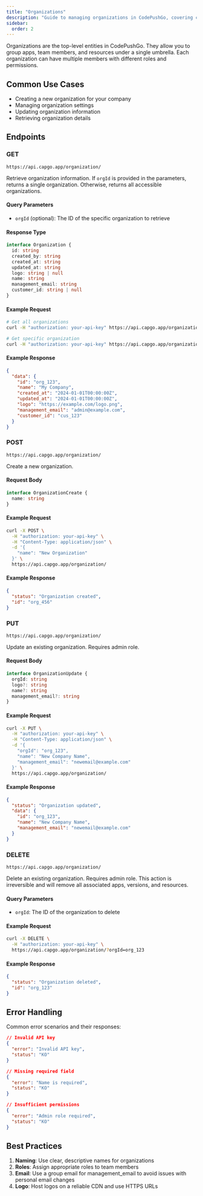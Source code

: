 ```yaml
---
title: "Organizations"
description: "Guide to managing organizations in CodePushGo, covering creation, settings, updates, and retrieval of organization details."
sidebar:
  order: 2
---
```


Organizations are the top-level entities in CodePushGo. They allow you to group apps, team members, and resources under a single umbrella. Each organization can have multiple members with different roles and permissions.

## Common Use Cases

- Creating a new organization for your company
- Managing organization settings
- Updating organization information
- Retrieving organization details

## Endpoints

### GET

`https://api.capgo.app/organization/`

Retrieve organization information. If `orgId` is provided in the parameters, returns a single organization. Otherwise, returns all accessible organizations.

#### Query Parameters

- `orgId` (optional): The ID of the specific organization to retrieve

#### Response Type

```typescript
interface Organization {
  id: string
  created_by: string
  created_at: string
  updated_at: string
  logo: string | null
  name: string
  management_email: string
  customer_id: string | null
}
```

#### Example Request

```bash
# Get all organizations
curl -H "authorization: your-api-key" https://api.capgo.app/organization/

# Get specific organization
curl -H "authorization: your-api-key" https://api.capgo.app/organization/?orgId=org_123
```

#### Example Response

```json
{
  "data": {
    "id": "org_123",
    "name": "My Company",
    "created_at": "2024-01-01T00:00:00Z",
    "updated_at": "2024-01-01T00:00:00Z",
    "logo": "https://example.com/logo.png",
    "management_email": "admin@example.com",
    "customer_id": "cus_123"
  }
}
```

### POST

`https://api.capgo.app/organization/`

Create a new organization.

#### Request Body

```typescript
interface OrganizationCreate {
  name: string
}
```

#### Example Request

```bash
curl -X POST \
  -H "authorization: your-api-key" \
  -H "Content-Type: application/json" \
  -d '{
    "name": "New Organization"
  }' \
  https://api.capgo.app/organization/
```

#### Example Response

```json
{
  "status": "Organization created",
  "id": "org_456"
}
```

### PUT

`https://api.capgo.app/organization/`

Update an existing organization. Requires admin role.

#### Request Body

```typescript
interface OrganizationUpdate {
  orgId: string
  logo?: string
  name?: string
  management_email?: string
}
```

#### Example Request

```bash
curl -X PUT \
  -H "authorization: your-api-key" \
  -H "Content-Type: application/json" \
  -d '{
    "orgId": "org_123",
    "name": "New Company Name",
    "management_email": "newemail@example.com"
  }' \
  https://api.capgo.app/organization/
```

#### Example Response

```json
{
  "status": "Organization updated",
  "data": {
    "id": "org_123",
    "name": "New Company Name",
    "management_email": "newemail@example.com"
  }
}
```

### DELETE

`https://api.capgo.app/organization/`

Delete an existing organization. Requires admin role. This action is irreversible and will remove all associated apps, versions, and resources.

#### Query Parameters

- `orgId`: The ID of the organization to delete

#### Example Request

```bash
curl -X DELETE \
  -H "authorization: your-api-key" \
  https://api.capgo.app/organization/?orgId=org_123
```

#### Example Response

```json
{
  "status": "Organization deleted",
  "id": "org_123"
}
```

## Error Handling

Common error scenarios and their responses:

```json
// Invalid API key
{
  "error": "Invalid API key",
  "status": "KO"
}

// Missing required field
{
  "error": "Name is required",
  "status": "KO"
}

// Insufficient permissions
{
  "error": "Admin role required",
  "status": "KO"
}
```

## Best Practices

1. **Naming**: Use clear, descriptive names for organizations
2. **Roles**: Assign appropriate roles to team members
3. **Email**: Use a group email for management_email to avoid issues with personal email changes
4. **Logo**: Host logos on a reliable CDN and use HTTPS URLs 
